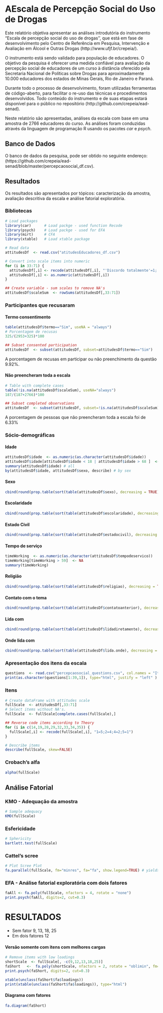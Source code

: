 AEscala de Percepção Social do Uso de Drogas
========================================================

Este relatório objetiva apresentar as análises introdutória do instrumento "Escala de percepção social do uso de drogas'', que está em fase de desenvolvimento pelo Centro de Referência em Pesquisa, Intervenção e Avaliação em Álcool e Outras Drogas (http://www.ufjf.br/crepeia/).

O instrumento está sendo validado para população de educadores. O objetivo da pesquisa é oferecer uma medida confiável para avaliação da percepção social de educadores de um curso à distância oferecido pela Secretaria Nacional de Políticas sobre Drogas para aproximadamente 10.000 educadores dos estados de Minas Gerais, Rio de Janeiro e Paraná.

Durante todo o processo de desenvolvimento, foram utilizadas ferramentas de código-aberto, para facilitar o re-uso das técnicas e procedimentos desenvolvidos. Todo conteúdo do instrumento e de suas etapas estará disponível para o público no repositório (http://github.com/crepeia/ead-senad).

Neste relatório são apresentadas, análises da escala com base em uma amostra de 2766 educadores do curso. As análises foram conduzidas através da linguagem de programação R usando os pacotes *car* e *psych*.

Banco de Dados
-------------------------

O banco de dados da pesquisa, pode ser obtido no seguinte endereço: (https://github.com/crepeia/ead-senad/blob/master/percepcaosocial_df.csv).

Resultados
-------------------------

Os resultados são apresentados por tópicos: caracterização da amostra, avaliação descritiva da escala e análise fatorial exploratória.


### Bibliotecas
```r
# Load packages
library(car)      # Load packge - used function Recode
library(psych)    # Load packge - used for EFA
library(mirt)     # CFA
library(xtable)   # Load xtable package

# Read data
attitudesDf  <- read.csv("atitudesEducadores_df.csv")

# Convert into scale items into numeric
for (i in 33:71) {
  attitudesDf[,i] <- recode(attitudesDf[,i], "'Discordo totalmente'=1;'Discordo'=2;'Nem discordo, nem concordo'=3;'Concordo'=4;'Concordo totalmente'=5")
  attitudesDf[,i] <- as.numeric(attitudesDf[,i])
}

## Create variable - sum scales to remove NA's
attitudesDf$scaleSum  <- rowSums(attitudesDf[,33:71])


```

### Participantes que recusaram

#### Termo consentimento
```r
table(attitudesDf$termo=="Sim", useNA = "always")
# Porcentagem de recusas
325/(2953+325)*100

## Subset consented participation
attitudesDf  <- subset(attitudesDf, subset=attitudesDf$termo=="Sim")

```

A porcentagem de recusas em participar ou não preenchimento da questão 9.92%.

#### Não preencheram toda a escala
```r
# Table with complete cases
table(!is.na(attitudesDf$scaleSum), useNA="always")
187/(187+2766)*100

## Subset completed observations
attitudesDf  <- subset(attitudesDf, subset=!is.na(attitudesDf$scaleSum))
```

A porcentagem de pessoas que não preencheram toda a escala foi de 6.33%

### Sócio-demográficas

#### Idade
```r
attitudesDf$idade  <- as.numeric(as.character(attitudesDf$idade))
attitudesDf$idade[attitudesDf$idade < 18 | attitudesDf$idade > 68 ]  <- NA
summary(attitudesDf$idade) # all
by(attitudesDf$idade, attitudesDf$sexo, describe) # by sex
```

#### Sexo
```r
cbind(round(prop.table(sort(table(attitudesDf$sexo), decreasing = TRUE)),2))
```

#### Escolaridade
```r
cbind(round(prop.table(sort(table(attitudesDf$escolaridade), decreasing = TRUE)),2))
```

#### Estado Civil
```r
cbind(round(prop.table(sort(table(attitudesDf$estadocivil), decreasing = TRUE)),2))
```

#### Tempo de serviço
```r
timeWorking  <- as.numeric(as.character(attitudesDf$tempodeservico))
timeWorking[timeWorking > 59]  <- NA
summary(timeWorking)
```

#### Religião
```r
cbind(round(prop.table(sort(table(attitudesDf$religiao), decreasing = TRUE)),2))
```

#### Contato com o tema
```r
cbind(round(prop.table(sort(table(attitudesDf$contatoanterior), decreasing = TRUE)),2))
```

#### Lida com
```r
cbind(round(prop.table(sort(table(attitudesDf$lidadiretamente), decreasing = TRUE)),2))
```

#### Onde lida com
```r
cbind(round(prop.table(sort(table(attitudesDf$lida.onde), decreasing = TRUE)),2))
```


### Apresentação dos itens da escala 

```r
questions  <- read.csv("percepcaosocial_questions.csv", col.names = "Itens", header=TRUE)
print(as.character(questions[1:39,1]), type="html", justify = "left" )
```

### Itens

```r
# Create dataFrame with attitudes scale
fullScale  <- attitudesDf[,33:71]
# Select items without NA's.
fullScale  <- fullScale[complete.cases(fullScale),]

## Reverse code items according to Theory
for (i in c(14,19,28,29,32,33,34,35)) {
  fullScale[,i] <- recode(fullScale[,i], "1=5;2=4;4=2;5=1")
}

# Describe items
describe(fullScale, skew=FALSE)

```

### Crobach's alfa
```r
alpha(fullScale)
```

Análise Fatorial
----------------------

### KMO - Adequação da amostra
```r
# Sample adequacy
KMO(fullScale)
```


### Esfericidade
```r
# Sphericity
bartlett.test(fullScale)
```

### Cattel's scree
```r
# Plot Scree Plot
fa.parallel(fullScale, fm="minres", fa="fa", show.legend=TRUE) # yields 4 components
```

### EFA - Análise fatorial exploratória com dois fatores

```r
faAll <- fa.poly(fullScale, nfactors = 4, rotate = "none")
print.psych(faAll, digits=2, cut=0.3)
```

# RESULTADOS #

* Sem fator 9, 13, 18, 25
* Em dois fatores 12

#### Versão somente com itens com melhores cargas
```r
# Remove items with low loadings
shortScale  <- fullScale[, -c(9,12,13,18,25)]
faShort   <-  fa.poly(shortScale, nfactors = 2, rotate = "oblimin", fm="minres")
print.psych(faShort, digits=2, cut=0.3)


```

```r
xtable(unclass(faShort$fa$loadings))
print(xtable(unclass(faShort$fa$loadings)), type="html")
```




#### Diagrama com fatores
```r
fa.diagram(faShort)
```